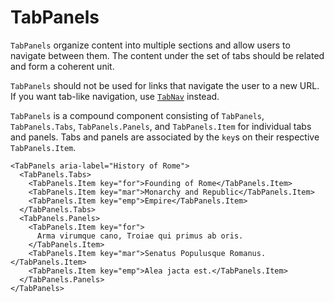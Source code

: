 
<Meta of={TabPanelsStories} />

# TabPanels

`TabPanels` organize content into multiple sections and allow users to navigate between them. The content under the set of tabs should be related and form a coherent unit.

`TabPanels` should not be used for links that navigate the user to a new URL. If you want tab-like navigation, use [`TabNav`](/?path=/docs/components-tabs-tabnav--docs) instead.

`TabPanels` is a compound component consisting of `TabPanels`, `TabPanels.Tabs`, `TabPanels.Panels`, and `TabPanels.Item` for individual tabs and panels. Tabs and panels are associated by the `key`s on their respective `TabPanels.Item`.

```tsx
<TabPanels aria-label="History of Rome">
  <TabPanels.Tabs>
    <TabPanels.Item key="for">Founding of Rome</TabPanels.Item>
    <TabPanels.Item key="mar">Monarchy and Republic</TabPanels.Item>
    <TabPanels.Item key="emp">Empire</TabPanels.Item>
  </TabPanels.Tabs>
  <TabPanels.Panels>
    <TabPanels.Item key="for">
      Arma virumque cano, Troiae qui primus ab oris.
    </TabPanels.Item>
    <TabPanels.Item key="mar">Senatus Populusque Romanus.</TabPanels.Item>
    <TabPanels.Item key="emp">Alea jacta est.</TabPanels.Item>
  </TabPanels.Panels>
</TabPanels>
```
